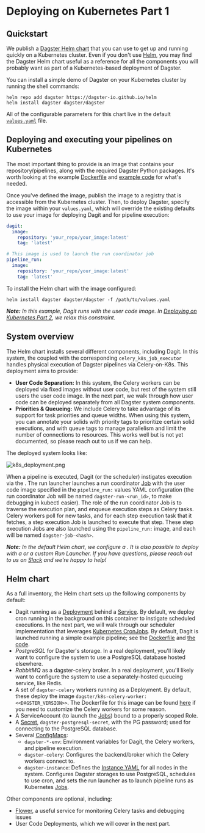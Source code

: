 
<DynamicMetaTags
  title="Deploying on Kubernetes Part 1 | Dagster"
  description="A guide to Kubernetes-based deployment of Dagster."
/>

# Deploying on Kubernetes Part 1

## Quickstart

We publish a [Dagster Helm chart](https://github.com/dagster-io/dagster/tree/master/python_modules/libraries/dagster-k8s/helm)
that you can use to get up and running quickly on a Kubernetes cluster. Even if you don't use
[Helm](https://helm.sh/), you may find the Dagster Helm chart useful as a reference for all the components
you will probably want as part of a Kubernetes-based deployment of Dagster.

You can install a simple demo of Dagster on your Kubernetes cluster by running the shell commands:

```shell
helm repo add dagster https://dagster-io.github.io/helm
helm install dagster dagster/dagster
```

All of the configurable parameters for this chart live in the default
[`values.yaml`](https://github.com/dagster-io/dagster/blob/master/python_modules/libraries/dagster-k8s/helm/dagster/values.yaml)
file.

## Deploying and executing your pipelines on Kubernetes

The most important thing to provide is an image that contains your repository/pipelines,
along with the required Dagster Python packages. It's worth looking at the example
[Dockerfile](https://github.com/dagster-io/dagster/blob/master/python_modules/automation/automation/docker/images/k8s-example/Dockerfile)
and [example
code](https://github.com/dagster-io/dagster/tree/master/examples/deploy_k8s/example_project) for
what's needed.

Once you've defined the image, publish the image to a registry that is accessible from the
Kubernetes cluster. Then, to deploy Dagster, specify the image within your `values.yaml`, which
will override the existing defaults to use your image for deploying Dagit and for pipeline execution:

```yaml
dagit:
  image:
    repository: 'your_repo/your_image:latest'
    tag: 'latest'

# This image is used to launch the run coordinator job
pipeline_run:
  image:
    repository: 'your_repo/your_image:latest'
    tag: 'latest'
```

To install the Helm chart with the image configured:

```shell
helm install dagster dagster/dagster -f /path/to/values.yaml
```

_**Note:** In this example, Dagit runs with the user code image. In
[Deploying on Kubernetes Part 2](https://docs.dagster.io/deploying/k8s_part2), we relax this constraint._

## System overview

The Helm chart installs several different components, including Dagit. In this system, the <PyObject
module="dagster_celery_k8s" object="CeleryK8sRunLauncher" /> coupled with the corresponding
`celery_k8s_job_executor` handles physical execution of Dagster pipelines via Celery-on-K8s. This
deployment aims to provide:

- **User Code Separation:** In this system, the Celery workers can be deployed via fixed images
  without user code, but rest of the system still users the user code image. In the next part, we
  walk through how user code can be deployed separately from all Dagster system components.
- **Priorities & Queueing:** We include Celery to take advantage of its support for task
  priorities and queue widths. When using this system, you can annotate your solids with priority
  tags to prioritize certain solid executions, and with queue tags to manage parallelism and limit
  the number of connections to resources. This works well but is not yet documented, so please
  reach out to us if we can help.

The deployed system looks like:

<!-- https://excalidraw.com/#json=6321162049028096,gYi_3fAQJvT5UQLY2MRCUg -->

![k8s_deployment.png](/assets/images/deploying/k8s_deployment.png)

When a pipeline is executed, Dagit (or the scheduler) instigates execution via the <PyObject
module="dagster_celery_k8s" object="CeleryK8sRunLauncher" />. The run launcher launches a
run coordinator [Job](https://kubernetes.io/docs/concepts/workloads/controllers/job/) with the
user code image specified in the `pipeline_run:` values YAML configuration (the run coordinator
Job will be named `dagster-run-<run_id>`, to make debugging in kubectl easier). The role of the run
coordinator Job is to traverse the execution plan, and enqueue execution steps as Celery tasks.
Celery workers poll for new tasks, and for each step execution task that it fetches, a
step execution Job is launched to execute that step. These step execution Jobs are also launched
using the `pipeline_run:` image, and each will be named `dagster-job-<hash>`.

_**Note:** In the default Helm chart, we configure a <PyObject module="dagster_celery_k8s" object="CeleryK8sRunLauncher" />.
It is also possible to deploy with a <PyObject module="dagster_k8s" object="K8sRunLauncher" /> or a custom Run Launcher.
If you have questions, please reach out to us on [Slack](https://dagster-slackin.herokuapp.com/) and we're happy to help!_

## Helm chart

As a full inventory, the Helm chart sets up the following components by default:

- Dagit running as a
  [Deployment](https://kubernetes.io/docs/concepts/workloads/controllers/deployment/) behind a
  [Service](https://kubernetes.io/docs/concepts/services-networking/service/). By default,
  we deploy cron running in the background on this container to instigate scheduled executions.
  In the next part, we will walk through our scheduler implementation that leverages
  [Kubernetes CronJobs](https://kubernetes.io/docs/concepts/workloads/controllers/cron-jobs/). By default,
  Dagit is launched running a simple example pipeline; see the
  [Dockerfile](https://github.com/dagster-io/dagster/blob/master/python_modules/automation/automation/docker/images/k8s-example/Dockerfile)
  and [the code](https://github.com/dagster-io/dagster/tree/master/examples/deploy_k8s/example_project).
- _PostgreSQL_ for Dagster's storage. In a real deployment, you'll likely want to configure the
  system to use a PostgreSQL database hosted elsewhere.
- _RabbitMQ_ as a dagster-celery broker. In a real deployment, you'll likely want to configure the
  system to use a separately-hosted queueing service, like Redis.
- A set of `dagster-celery` workers running as a Deployment. By default, these deploy the image
  `dagster/k8s-celery-worker:<<DAGSTER_VERSION>>`. The Dockerfile
  for this image can be found
  [here](https://github.com/dagster-io/dagster/blob/master/python_modules/automation/automation/docker/images/k8s-celery-worker/Dockerfile)
  if you need to customize the Celery workers for some reason.
- A ServiceAccount (to launch the [Jobs](https://kubernetes.io/docs/concepts/workloads/controllers/job/)) bound to a properly scoped Role.
- A [Secret](https://kubernetes.io/docs/concepts/configuration/secret/),
  `dagster-postgresql-secret`,
  with the PG password; used for connecting to the PostgreSQL database.
- Several [ConfigMaps](https://kubernetes.io/docs/concepts/configuration/configmap/):
  - `dagster-*-env`: Environment variables for Dagit, the Celery workers, and pipeline execution.
  - `dagster-celery`: Configures the backend/broker which the Celery workers connect to.
  - `dagster-instance`: Defines the [Instance YAML](/overview/instances/dagster-instance) for all
    nodes in the system. Configures Dagster storages to use PostgreSQL, schedules to use cron, and
    sets the run launcher as <PyObject module="dagster_celery_k8s" object="CeleryK8sRunLauncher" />
    to launch pipeline runs as Kubernetes
    [Jobs](https://kubernetes.io/docs/concepts/workloads/controllers/job/).

Other components are optional, including:

- [Flower](https://flower.readthedocs.io/en/latest/), a useful service for monitoring Celery tasks
  and debugging issues
- User Code Deployments, which we will cover in the next part.

[1]: https://join.slack.com/t/dagster/shared_invite/enQtNjEyNjkzNTA2OTkzLTI0MzdlNjU0ODVhZjQyOTMyMGM1ZDUwZDQ1YjJmYjI3YzExZGViMDI1ZDlkNTY5OThmYWVlOWM1MWVjN2I3NjU
